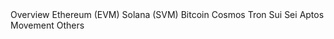 <CardGroup cols="2">
  <Card
    title="Overview"
    icon="file-lines"
    iconType="solid"
    horizontal
    href="/networks/overview"
  >
    Overview
  </Card>
  <Card
    title="Ethereum (EVM)"
    icon="file-lines"
    iconType="solid"
    horizontal
    href="/networks/ethereum"
  >
    Ethereum (EVM)
  </Card>
  <Card
    title="Solana (SVM)"
    icon="file-lines"
    iconType="solid"
    horizontal
    href="/networks/solana"
  >
    Solana (SVM)
  </Card>
  <Card
    title="Bitcoin"
    icon="file-lines"
    iconType="solid"
    horizontal
    href="/networks/bitcoin"
  >
    Bitcoin
  </Card>
  <Card
    title="Cosmos"
    icon="file-lines"
    iconType="solid"
    horizontal
    href="/networks/cosmos"
  >
    Cosmos
  </Card>
  <Card
    title="Tron"
    icon="file-lines"
    iconType="solid"
    horizontal
    href="/networks/tron"
  >
    Tron
  </Card>
  <Card
    title="Sui"
    icon="file-lines"
    iconType="solid"
    horizontal
    href="/networks/sui"
  >
    Sui
  </Card>
  <Card
    title="Sei"
    icon="file-lines"
    iconType="solid"
    horizontal
    href="/networks/sei"
  >
    Sei
  </Card>
  <Card
    title="Aptos"
    icon="file-lines"
    iconType="solid"
    horizontal
    href="/networks/aptos"
  >
    Aptos
  </Card>
  <Card
    title="Movement"
    icon="file-lines"
    iconType="solid"
    horizontal
    href="/networks/movement"
  >
    Movement
  </Card>
  <Card
    title="Other"
    icon="file-lines"
    iconType="solid"
    horizontal
    href="/networks/others"
  >
    Others
  </Card>
</CardGroup>
